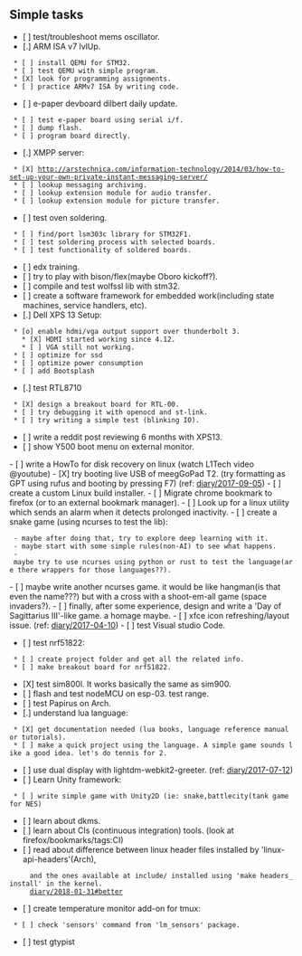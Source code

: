 == Simple tasks ==

* [ ] test/troubleshoot mems oscillator.
* [.] ARM ISA v7 lvlUp.
  * [ ] install QEMU for STM32.
  * [ ] test QEMU with simple program.
  * [X] look for programming assignments.
  * [ ] practice ARMv7 ISA by writing code.
* [ ] e-paper devboard dilbert daily update.
  * [ ] test e-paper board using serial i/f.
  * [ ] dump flash.
  * [ ] program board directly.
* [.] XMPP server:
  * [X] http://arstechnica.com/information-technology/2014/03/how-to-set-up-your-own-private-instant-messaging-server/
  * [ ] lookup messaging archiving.
  * [ ] lookup extension module for audio transfer.
  * [ ] lookup extension module for picture transfer.
* [ ] test oven soldering.
  * [ ] find/port lsm303c library for STM32F1.
  * [ ] test soldering process with selected boards.
  * [ ] test functionality of soldered boards.
* [ ] edx training.
* [ ] try to play with bison/flex(maybe Oboro kickoff?).
* [ ] compile and test wolfssl lib with stm32.
* [ ] create a software framework for embedded work(including state machines, service handlers, etc).
* [.] Dell XPS 13 Setup:
  * [o] enable hdmi/vga output support over thunderbolt 3.
    * [X] HDMI started working since 4.12.
    * [ ] VGA still not working.
  * [ ] optimize for ssd
  * [ ] optimize power consumption
  * [ ] add Bootsplash
* [.] test RTL8710
  * [X] design a breakout board for RTL-00.
  * [ ] try debugging it with openocd and st-link.
  * [ ] try writing a simple test (blinking IO).
* [ ] write a reddit post reviewing 6 months with XPS13.
* [ ] show Y500 boot menu on external monitor.
- [ ] write a HowTo for disk recovery on linux (watch L1Tech video @youtube)
- [X] try booting live USB of meegGoPad T2. (try formatting as GPT using rufus and booting by pressing F7) (ref: [[diary/2017-09-05]])
- [ ] create a custom Linux build installer.
- [ ] Migrate chrome bookmark to firefox (or to an external bookmark manager).
- [ ] Look up for a linux utility which sends an alarm when it detects prolonged inactivity.
- [ ] create a snake game (using ncurses to test the lib):
  - maybe after doing that, try to explore deep learning with it.
  - maybe start with some simple rules(non-AI) to see what happens.
  - maybe try to use ncurses using python or rust to test the language(are there wrappers for those languages??).
- [ ] maybe write another ncurses game. it would be like hangman(is that even the name???) but with a cross with a shoot-em-all game (space invaders?).
- [ ] finally, after some experience, design and write a 'Day of Sagittarius III'-like game. a homage maybe.
- [ ] xfce icon refreshing/layout issue. (ref: [[diary/2017-04-10]])
- [ ] test Visual studio Code.
* [ ] test nrf51822:
  * [ ] create project folder and get all the related info.
  * [ ] make breakout board for nrf51822.
* [X] test sim800l. It works basically the same as sim900.
* [ ] flash and test nodeMCU on esp-03. test range.
* [ ] test Papirus on Arch.
* [.] understand lua language:
  * [X] get documentation needed (lua books, language reference manual or tutorials).
  * [ ] make a quick project using the language. A simple game sounds like a good idea. let's do tennis for 2.
* [ ] use dual display with lightdm-webkit2-greeter. (ref: [[diary/2017-07-12]])
* [ ] Learn Unity framework:
  * [ ] write simple game with Unity2D (ie: snake,battlecity(tank game for NES)
* [ ] learn about dkms.
* [ ] learn about CIs (continuous integration) tools. (look at firefox/bookmarks/tags:CI)
* [ ] read about difference between linux header files installed by 'linux-api-headers'(Arch),
      and the ones available at include/ installed using 'make headers_install' in the kernel.
      [[diary/2018-01-31#better]]
* [ ] create temperature monitor add-on for tmux:
  * [ ] check 'sensors' command from 'lm_sensors' package.
* [ ] test gtypist
